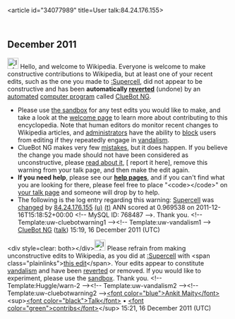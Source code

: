 <article id="34077989" title=User talk:84.24.176.155>
	<talkpage id="34077989" title="User talk:84.24.176.155">


== December 2011 ==
[[Image:Information.svg|left|25px|alt=|link=]] Hello, and welcome to Wikipedia. Everyone is welcome to make constructive contributions to Wikipedia, but at least one of your recent edits, such as the one you made to [[:Supercell]], did not appear to be constructive and has been '''automatically [[Help:Reverting|reverted]]''' (undone) by an [[automated]] [[computer program]] called [[User:ClueBot NG|ClueBot NG]]. 
* Please use [[Wikipedia:Sandbox|the sandbox]] for any test edits you would like to make, and take a look at the [[Wikipedia:Introduction|welcome page]] to learn more about contributing to this encyclopedia. Note that human editors do monitor recent changes to Wikipedia articles, and [[WP:ADMINS|administrators]] have the ability to [[WP:BLOCK|block]] users from editing if they repeatedly engage in [[WP:vandalism|vandalism]].
* ClueBot NG makes very few [[User:ClueBot NG#Information About False Positives|mistakes]], but it does happen. If you believe the change you made should not have been considered as unconstructive, please [[User:ClueBot NG#Information About False Positives|read about it]], [{{User:ClueBot NG/Warnings/FPReport|768487}} report it here], remove this warning from your talk page, and then make the edit again.
*'''If you need help''', please see our '''[[Help:Contents|help pages]]''', and if you can't find what you are looking for there, please feel free to place &quot;&lt;code&gt;{{tl|helpme}}&lt;/code&gt;&quot; on [[Special:MyTalk|your talk page]] and someone will drop by to help.
* The following is the log entry regarding this warning: [[Supercell]] was [http://en.wikipedia.org/w/index.php?title=Supercell&amp;diff=466169806&amp;oldid=464871924 changed] by [[Special:Contributions/84.24.176.155|84.24.176.155]] [[User:84.24.176.155|(u)]] [[User talk:84.24.176.155|(t)]] ANN scored at 0.969538 on 2011-12-16T15:18:52+00:00 &lt;!-- MySQL ID: 768487 --&gt;. Thank you. &lt;!-- Template:uw-cluebotwarning1 --&gt;&lt;!-- Template:uw-vandalism1 --&gt; [[User:ClueBot NG|ClueBot NG]] ([[User talk:ClueBot NG|talk]]) 15:19, 16 December 2011 (UTC)

&lt;div style=clear: both&gt;&lt;/div&gt;[[File:Information.svg|25px|alt=|link=]] Please refrain from making unconstructive edits to Wikipedia, as you did at [[:Supercell]] with &lt;span class=&quot;plainlinks&quot;&gt;[http://en.wikipedia.org/wiki/Supercell?diff=466170103 this edit]&lt;/span&gt;. Your edits appear to constitute [[Wikipedia:Vandalism|vandalism]] and have been [[Help:Reverting|reverted]] or removed. If you would like to experiment, please use the [[Wikipedia:Sandbox|sandbox]]. Thank you. &lt;!-- Template:Huggle/warn-2 --&gt;&lt;!-- Template:uw-vandalism2 --&gt;&lt;!-- Template:uw-cluebotwarning2 --&gt;[[User:Ankit Maity|&lt;font color=&quot;blue&quot;&gt;Ankit Maity&lt;/font&gt;]]  &lt;sup&gt;[[User talk:Ankit Maity|&lt;font color=&quot;black&quot;&gt;Talk&lt;/font&gt;]] • [[Special:Contributions/Ankit  Maity|&lt;font color=&quot;green&quot;&gt;contribs&lt;/font&gt;]]&lt;/sup&gt; 15:21, 16 December 2011 (UTC)
	</talkpage>
</article>